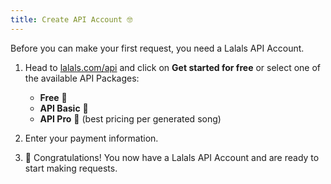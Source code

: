 ```yaml
---
title: Create API Account 🤓
---
```

Before you can make your first request, you need a Lalals API Account.

1. Head to [lalals.com/api](https://lalals.com/api) and click on **Get started for free** or select one of the available API Packages:
    - **Free** 🐣
    - **API Basic** 🐆
    - **API Pro** 🗿 (best pricing per generated song)

2. Enter your payment information.

3. 🎉 Congratulations! You now have a Lalals API Account and are ready to start making requests.

